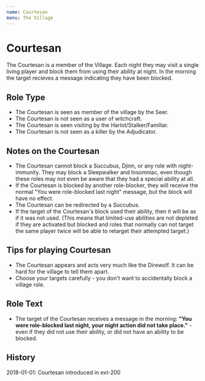 ```yaml
---
name: Courtesan
menu: The Village
---
```


# Courtesan

The Courtesan is a member of the Village. Each night they may visit a
single living player and block them from using their ability at night.
In the morning the target recieves a message indicating they have been
blocked.

## Role Type

  - The Courtesan is seen as member of the village by the Seer.
  - The Courtesan is not seen as a user of witchcraft.
  - The Courtesan is seen visiting by the Harlot/Stalker/Familiar.
  - The Courtesan is not seen as a killer by the Adjudicator.

## Notes on the Courtesan

  - The Courtesan cannot block a Succubus, Djinn, or any role with
    night-immunity. They may block a Sleepwalker and Insomniac, even
    though these roles may not even be aware that they had a special
    ability at all.
  - If the Courtesan is blocked by another role-blocker, they will
    receive the normal "You were role-blocked last night" message, but
    the block will have no effect.
  - The Courtesan can be redirected by a Succubus.
  - If the target of the Courtesan's block used their ability, then it
    will be as if it was not used. (This means that limited-use
    abilities are not depleted if they are activated but blocked and
    roles that normally can not target the same player twice will be
    able to retarget their attempted target.)

## Tips for playing Courtesan

  - The Courtesan appears and acts very much like the Direwolf. It can
    be hard for the village to tell them apart.
  - Choose your targets carefully - you don't want to accidentally block
    a village role.

## Role Text

  - The target of the Courtesan receives a message in the morning:
    **"You were role-blocked last night, your night action did not take
    place."** - even if they did not use their ability, or did not have
    an ability to be blocked.

## History

2018-01-01: Courtesan introduced in ext-200
